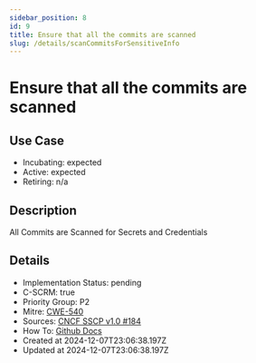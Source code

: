 ```yaml
---
sidebar_position: 8
id: 9
title: Ensure that all the commits are scanned
slug: /details/scanCommitsForSensitiveInfo
---
```


# Ensure that all the commits are scanned

## Use Case
- Incubating: expected
- Active: expected
- Retiring: n/a

## Description

All Commits are Scanned for Secrets and Credentials 

## Details
- Implementation Status: pending
- C-SCRM: true
- Priority Group: P2
- Mitre: [CWE-540](https://cwe.mitre.org/data/definitions/540.html)
- Sources: [CNCF SSCP v1.0 #184](https://github.com/cncf/tag-security/blob/main/supply-chain-security/supply-chain-security-paper/sscsp.md#user-content-fnref-21-4e56305414bd02da4843ec1d7d856144)
- How To: [Github Docs](https://docs.github.com/en/code-security/secret-scanning/about-secret-scanning)
- Created at 2024-12-07T23:06:38.197Z
- Updated at 2024-12-07T23:06:38.197Z

